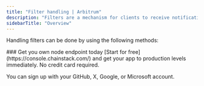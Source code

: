 ```yaml
---
title: "Filter handling | Arbitrum"
description: "Filters are a mechanism for clients to receive notifications of changes to the Arbitrum blockchain. The methods described in this section allow developers to retrieve the changes that happened since the filter was last polled or allow them to delete it."
sidebarTitle: "Overview"
---
```


Handling filters can be done by using the following methods:

<CardGroup>
<Card title="eth_getFilterChanges" href="/reference/arbitrum-getfilterchanges" icon="angle-right" iconType="solid" horizontal />
<Card title="eth_uninstallFilter" href="/reference/arbitrum-uninstallfilter" icon="angle-right" iconType="solid" horizontal />
</CardGroup>

<Check>
  ### Get you own node endpoint today
  [Start for free](https://console.chainstack.com/) and get your app to production levels immediately. No credit card required.

  You can sign up with your GitHub, X, Google, or Microsoft account.
</Check>
